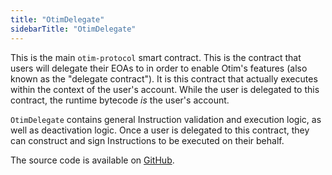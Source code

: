 ```yaml
---
title: "OtimDelegate"
sidebarTitle: "OtimDelegate"
---
```


This is the main `otim-protocol` smart contract. This is the contract that users will delegate their EOAs to in order to enable Otim's features (also known as the "delegate contract"). It is this contract that actually executes within the context of the user's account. While the user is delegated to this contract, the runtime bytecode _is_ the user's account.

`OtimDelegate` contains general Instruction validation and execution logic, as well as deactivation logic. Once a user is delegated to this contract, they can construct and sign Instructions to be executed on their behalf.

The source code is available on [GitHub](https://github.com/otimlabs/otim-protocol/blob/main/src/OtimDelegate.sol).